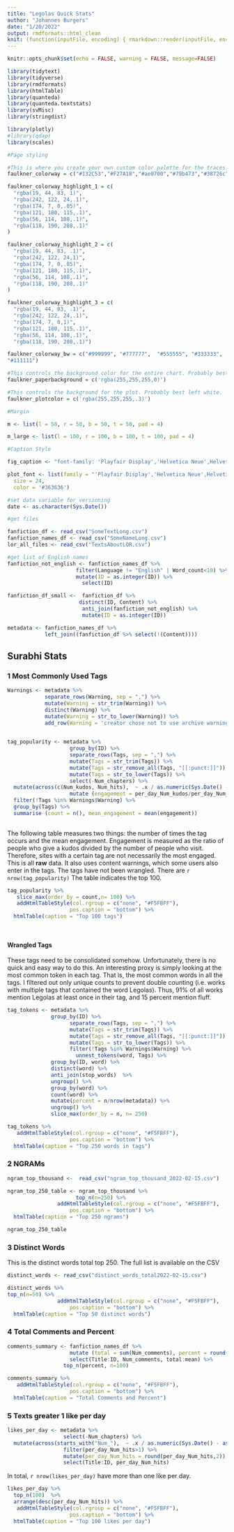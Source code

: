 ```yaml
---
title: "Legolas Quick Stats"
author: "Johannes Burgers"
date: "1/20/2022"
output: rmdformats::html_clean
knit: (function(inputFile, encoding) { rmarkdown::render(inputFile, encoding = encoding, output_file = file.path(dirname(inputFile), 'index.html')) })
---
```


```r
knitr::opts_chunk$set(echo = FALSE, warning = FALSE, message=FALSE)
```


```r

library(tidytext)
library(tidyverse)
library(rmdformats)
library(htmlTable)
library(quanteda)
library(quanteda.textstats)
library(svMisc)
library(stringdist)

library(plotly)
#library(qdap)
library(scales)
```

```r
#Page styling

#This is where you create your own custom color palette for the traces.
faulkner_colorway = c("#132C53","#F27A18","#ae0700","#79b473","#38726c","#76bed0","#6b2d5c","#448b2d","#e6d812")

faulkner_colorway_highlight_1 = c(
  "rgba(19, 44, 83, 1)",
  "rgba(242, 122, 24,.1)",
  "rgba(174, 7, 0,.05)",
  "rgba(121, 180, 115,.1)",
  "rgba(56, 114, 108,.1)",
  "rgba(118, 190, 208,.1)"
)

faulkner_colorway_highlight_2 = c(
  "rgba(19, 44, 83, .1)",
  "rgba(242, 122, 24,1)",
  "rgba(174, 7, 0,.05)",
  "rgba(121, 180, 115,.1)",
  "rgba(56, 114, 108,.1)",
  "rgba(118, 190, 208,.1)"
)

faulkner_colorway_highlight_3 = c(
  "rgba(19, 44, 83, .1)",
  "rgba(242, 122, 24,.1)",
  "rgba(174, 7, 0,1)",
  "rgba(121, 180, 115,.1)",
  "rgba(56, 114, 108,.1)",
  "rgba(118, 190, 208,.1)")

faulkner_colorway_bw = c("#999999", "#777777",	"#555555", "#333333",	
"#111111")

#This controls the background color for the entire chart. Probably best left white.
faulkner_paperbackground = c('rgba(255,255,255,0)')

#This controls the background for the plot. Probably best left white.
faulkner_plotcolor = c('rgba(255,255,255,.3)')

#Margin 

m <- list(l = 50, r = 50, b = 50, t = 50, pad = 4)

m_large <- list(l = 100, r = 100, b = 100, t = 100, pad = 4)

#Caption Style

fig_caption <- "font-family: 'Playfair Display','Helvetica Neue',Helvetica,Arial,sans-serif; font-weight: normal; font-size:90%"

plot_font <- list(family = "'Playfair Display','Helvetica Neue',Helvetica,Arial,sans-serif",
  size = 24,
  color = '#363636')
```

```r
#set data variable for versioning
date <- as.character(Sys.Date())
```


```r
#get files

fanfiction_df <- read_csv("SomeTextLong.csv")
fanfiction_names_df <- read_csv("SomeNameLong.csv")
lor_all_files <- read_csv("TextsAboutLOR.csv")
```

```r
#get list of English names
fanfiction_not_english <- fanfiction_names_df %>% 
                      filter(Language != "English" | Word_count<10) %>% 
                      mutate(ID = as.integer(ID)) %>% 
                        select(ID)

```

```r
fanfiction_df_small <-  fanfiction_df %>% 
                       distinct(ID, Content) %>% 
                        anti_join(fanfiction_not_english) %>% 
                        mutate(ID = as.integer(ID))
```


```r
metadata <- fanfiction_names_df %>% 
            left_join((fanfiction_df %>% select(!(Content))))
```



## Surabhi Stats

### 1 Most Commonly Used Tags


```r
Warnings <- metadata %>% 
            separate_rows(Warning, sep = ",") %>% 
            mutate(Warning = str_trim(Warning)) %>% 
            distinct(Warning) %>% 
            mutate(Warning = str_to_lower(Warning)) %>% 
            add_row(Warning = 'creator chose not to use archive warnings')
  

tag_popularity <- metadata %>% 
                    group_by(ID) %>% 
                    separate_rows(Tags, sep = ",") %>% 
                    mutate(Tags = str_trim(Tags)) %>% 
                    mutate(Tags = str_remove_all(Tags, "[[:punct:]]")) %>%  
                    mutate(Tags = str_to_lower(Tags)) %>% 
                    select(-Num_chapters) %>% 
  mutate(across(c(Num_kudos, Num_hits),  ~ .x / as.numeric(Sys.Date() - as.Date(Date_published)), .names = "per_day_{.col}"))  %>% 
                    mutate (engagement = per_day_Num_kudos/per_day_Num_hits) %>% 
  filter(!Tags %in% Warnings$Warning) %>%
  group_by(Tags) %>%
  summarise (count = n(), mean_engagement = mean(engagement))
                   
```
The following table measures two things: the number of times the tag occurs and the mean engagement. Engagement is measured as the ratio of people who give a kudos divided by the number of people who visit. Therefore, sites with a certain tag are not necessarily the most engaged. This is all **raw** data. It also uses content warnings, which some users also enter in the tags. The tags have not been wrangled. There are `r nrow(tag_popularity)` The table indicates the top 100.

```r
tag_popularity %>% 
   slice_max(order_by = count,n= 100) %>% 
   addHtmlTableStyle(col.rgroup = c("none", "#F5FBFF"),
                    pos.caption = "bottom") %>%
  htmlTable(caption = "Top 100 tags")

  
```

#### Wrangled Tags
These tags need to be consolidated somehow. Unfortunately, there is no quick and easy way to do this. An interesting proxy is simply looking at the most common token in each tag. That is, the most common words in all the tags. I filtered out only unique counts to prevent double counting (i.e. works with multiple tags that contained the word Legolas). Thus, 91% of all works mention Legolas at least once in their tag, and 15 percent mention fluff.

```r
tag_tokens <- metadata %>% 
              group_by(ID) %>% 
                    separate_rows(Tags, sep = ",") %>% 
                    mutate(Tags = str_trim(Tags)) %>% 
                    mutate(Tags = str_remove_all(Tags, "[[:punct:]]")) %>%  
                    mutate(Tags = str_to_lower(Tags)) %>% 
                    filter(!Tags %in% Warnings$Warning) %>%
                      unnest_tokens(word, Tags) %>%  
              group_by(ID, word) %>% 
              distinct(word) %>% 
              anti_join(stop_words)  %>% 
              ungroup() %>%
              group_by(word) %>% 
              count(word) %>% 
              mutate(percent = n/nrow(metadata)) %>% 
              ungroup() %>% 
              slice_max(order_by = n, n= 250)

```

```r
tag_tokens %>% 
   addHtmlTableStyle(col.rgroup = c("none", "#F5FBFF"),
                    pos.caption = "bottom") %>%
  htmlTable(caption = "Top 250 words in tags")

```


### 2 NGRAMs

```r
ngram_top_thousand <-  read_csv("ngram_top_thousand_2022-02-15.csv")
```


```r
ngram_top_250_table <- ngram_top_thousand %>% 
                      top_n(n=250) %>% 
                addHtmlTableStyle(col.rgroup = c("none", "#F5FBFF"),
                    pos.caption = "bottom") %>%
  htmlTable(caption = "Top 250 ngrams")

ngram_top_250_table

```

### 3 Distinct Words

This is the distinct words total top 250. The full list is available on the CSV

```r
distinct_words <- read_csv("distinct_words_total2022-02-15.csv")
```


```r
distinct_words %>% 
top_n(n=50) %>% 
                addHtmlTableStyle(col.rgroup = c("none", "#F5FBFF"),
                    pos.caption = "bottom") %>%
  htmlTable(caption = "Top 50 distinct words")

```


### 4 Total Comments and Percent

```r
comments_summary <- fanfiction_names_df %>% 
                    mutate (total = sum(Num_comments), percent = round((Num_comments/sum(Num_comments)*100), 4), mean = round(mean(Num_comments),2)) %>% 
                    select(Title:ID, Num_comments, total:mean) %>% 
                  top_n(percent, n=100)

```




```r
comments_summary %>% 
   addHtmlTableStyle(col.rgroup = c("none", "#F5FBFF"),
                    pos.caption = "bottom") %>%
  htmlTable(caption = "Total Comments and Percent")

```

### 5 Texts greater 1 like per day

```r
likes_per_day <- metadata %>% 
                  select(-Num_chapters) %>% 
  mutate(across(starts_with("Num_"),  ~ .x / as.numeric(Sys.Date() - as.Date(Date_published)), .names = "per_day_{.col}")) %>% 
                  filter(per_day_Num_hits>1) %>%
                  mutate(per_day_Num_hits = round(per_day_Num_hits,2)) %>% 
                  select(Title:ID, per_day_Num_hits)

```

In total, `r nrow(likes_per_day)` have more than one like per day.

```r
likes_per_day %>% 
  top_n(100)  %>% 
  arrange(desc(per_day_Num_hits)) %>% 
   addHtmlTableStyle(col.rgroup = c("none", "#F5FBFF"),
                    pos.caption = "bottom") %>%
  htmlTable(caption = "Top 100 likes per day")

```

